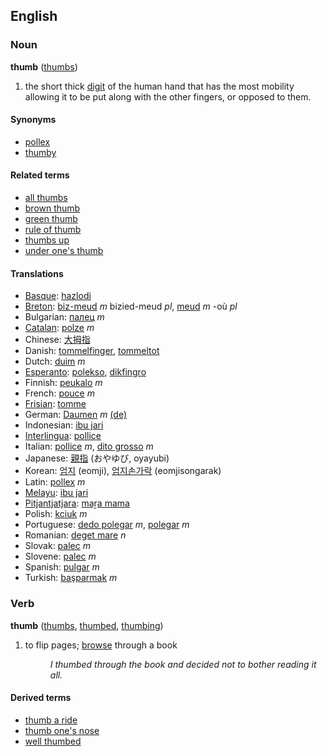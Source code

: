 ==English==

===Noun===
'''thumb''' ([[thumbs]])

#the short thick [[digit]] of the human hand that has the most mobility allowing it to be put along with the other fingers, or opposed to them.

====Synonyms====
*[[pollex]]
*[[thumby]]

====Related terms====
*[[all thumbs]]
*[[brown thumb]]
*[[green thumb]]
*[[rule of thumb]]
*[[thumbs up]]
*[[under one's thumb]]

====Translations====
*[[Basque]]: [[hazlodi]]
*[[Breton]]: [[biz-meud]] ''m'' bizied-meud ''pl'', [[meud]] ''m'' -où ''pl''
*Bulgarian: [[палец]] ''m''
*[[Catalan]]: [[polze]] ''m''
*Chinese: [[大拇指]]
*Danish: [[tommelfinger]], [[tommeltot]]
*Dutch: [[duim]] ''m''
*[[Esperanto]]: [[polekso]], [[dikfingro]]
*Finnish: [[peukalo]] ''m''
*French: [[pouce]] ''m''
*[[Frisian]]: [[tomme]]
*German: [[Daumen]] ''m'' [[:de:Daumen|(de)]]
*Indonesian: [[ibu jari]]
*[[Interlingua]]: [[pollice]]
*Italian: [[pollice]] ''m'', [[dito grosso]] ''m''
*Japanese: [[親指]] (おやゆび, oyayubi)
*Korean: [[엄지]] (eomji), [[엄지손가락]] (eomjisongarak)
*Latin: [[pollex]] ''m''
*[[ms:Main Page|Melayu]]: [[ms:ibu jari|ibu jari]]
*[[Pitjantjatjara]]: [[maṟa mama]]
*Polish: [[kciuk]] ''m''
*Portuguese: [[dedo polegar]] ''m'', [[polegar]] ''m''
*Romanian: [[deget mare]] ''n''
*Slovak: [[palec#Slovak|palec]] ''m''
*Slovene: [[palec]] ''m''
*Spanish: [[pulgar]] ''m''
*Turkish: [[başparmak]] ''m''

===Verb===
'''thumb''' ([[thumbs]], [[thumbed]], [[thumbing]])

# to flip pages; [[browse]] through a book
#: ''I thumbed through the book and decided not to bother reading it all.''

====Derived terms====
*[[thumb a ride]]
*[[thumb one's nose]]
*[[well thumbed]]